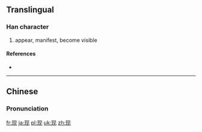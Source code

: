{{also|現}}
==Translingual==
{{stroke order|type=animate}}

===Han character===
{{Han char|rn=96|rad=玉|as=04|sn=8|four=|canj=一土月竹山 (MGBHU)}}

# appear, manifest, become visible

====References====
* {{Han ref|kx=0728.211|hdz=21104.060|uh=73B0|ud=29616}}

----

==Chinese==
{{zh-hanzi-box|现|[[現]]}}

===Pronunciation===
{{zh-pron
|m=xiàn
|c=jin6
|mc=y
|oc=y
|ma=
|cat=v
}}

[[fr:现]]
[[ja:现]]
[[pl:现]]
[[uk:现]]
[[zh:现]]